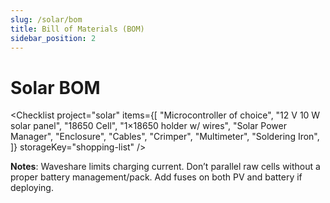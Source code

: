 ```yaml
---
slug: /solar/bom
title: Bill of Materials (BOM)
sidebar_position: 2
---
```



<!-- docs/solar/bom.mdx -->

# Solar BOM

<Checklist 
project="solar"
items={[
    "Microcontroller of choice",
    "12 V 10 W solar panel",
    "18650 Cell",
    "1×18650 holder w/ wires",
    "Solar Power Manager",
    "Enclosure",
    "Cables",
    "Crimper",
    "Multimeter",
    "Soldering Iron",
]} storageKey="shopping-list" />


**Notes**: Waveshare limits charging current. Don’t parallel raw cells without a proper battery management/pack. Add fuses on both PV and battery if deploying.

